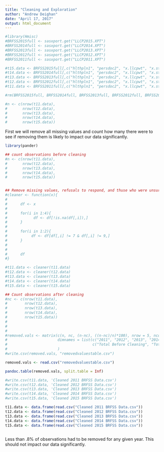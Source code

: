 ```yaml
---
title: "Cleaning and Exploration"
author: "Andrew Deighan"
date: "April 17, 2017"
output: html_document
---
```


```r

#library(Hmisc)
#BRFSS2015full <- sasxport.get("LLCP2015.XPT")
#BRFSS2014full <- sasxport.get("LLCP2014.XPT")
#BRFSS2013full <- sasxport.get("LLCP2013.XPT")
#BRFSS2012full <- sasxport.get("LLCP2012.XPT")
#BRFSS2011full <- sasxport.get("LLCP2011.XPT")

#t15.data <- BRFSS2015full[,c("hlthpln1", "persdoc2", "x.llcpwt", "x.state")]
#t14.data <- BRFSS2014full[,c("hlthpln1", "persdoc2", "x.llcpwt", "x.state")]
#t13.data <- BRFSS2013full[,c("hlthpln1", "persdoc2", "x.llcpwt", "x.state")]
#t12.data <- BRFSS2012full[,c("hlthpln1", "persdoc2", "x.llcpwt", "x.state")]
#t11.data <- BRFSS2011full[,c("hlthpln1", "persdoc2", "x.llcpwt", "x.state")]

#rm(BRFSS2015full, BRFSS2014full, BRFSS2013full, BRFSS2012full, BRFSS2011full)

#n <- c(nrow(t11.data),
#       nrow(t12.data),
#       nrow(t13.data),
#       nrow(t14.data),
#       nrow(t15.data))

```

  First we will remove all missing values and count how many there were to see if removing them is likely to impact our data significantly.
  
```r

library(pander)

## count observations before cleaning
#n <- c(nrow(t11.data),
#       nrow(t12.data),
#       nrow(t13.data),
#       nrow(t14.data),
#       nrow(t15.data))


## Remove missing values, refusals to respond, and thuse who were unsure
#cleaner <- function(x){
#  
#      df <- x
#      
#      for(i in 1:4){
#            df <- df[!is.na(df[,i]),] 
#      }
#      
#      for(i in 1:2){
#           df <- df[df[,i] != 7 & df[,i] != 9,] 
#      }
#
#      
#      df
#}

#t11.data <- cleaner(t11.data)
#t12.data <- cleaner(t12.data)
#t13.data <- cleaner(t13.data)
#t14.data <- cleaner(t14.data)
#t15.data <- cleaner(t15.data)

## Count observations after cleaning
#nc <- c(nrow(t11.data),
#        nrow(t12.data),
#        nrow(t13.data),
#        nrow(t14.data),
#        nrow(t15.data))
#
#
#
#removed.vals <- matrix(c(n, nc, (n-nc), ((n-nc)/n)*100), nrow = 5, ncol = 4,
#                       dimnames = list(c("2011", "2012", "2013", "2014", "2015"),
#                                       c("Total Before Cleaning", "Total After Cleaning", "Number Removed", "Percentage Removed"))
#                       )
#write.csv(removed.vals, "removedvaluestable.csv")

removed.vals <- read.csv("removedvaluestable.csv")

pandoc.table(removed.vals, split.table = Inf)

#write.csv(t11.data, 'Cleaned 2011 BRFSS Data.csv')
#write.csv(t12.data, 'Cleaned 2012 BRFSS Data.csv')
#write.csv(t13.data, 'Cleaned 2013 BRFSS Data.csv')
#write.csv(t14.data, 'Cleaned 2014 BRFSS Data.csv')
#write.csv(t15.data, 'Cleaned 2015 BRFSS Data.csv')

t11.data <- data.frame(read.csv("Cleaned 2011 BRFSS Data.csv"))
t12.data <- data.frame(read.csv("Cleaned 2012 BRFSS Data.csv"))
t13.data <- data.frame(read.csv("Cleaned 2013 BRFSS Data.csv"))
t14.data <- data.frame(read.csv("Cleaned 2014 BRFSS Data.csv"))
t15.data <- data.frame(read.csv("Cleaned 2015 BRFSS Data.csv"))
             
```

Less than .8% of observations had to be removed for any given year. This should not impact our data significantly.
